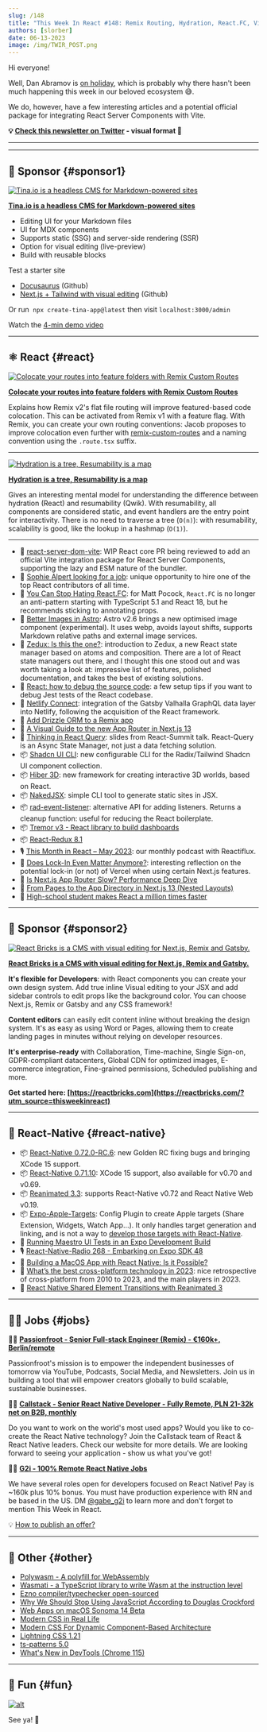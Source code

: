 ```yaml
---
slug: /148
title: "This Week In React #148: Remix Routing, Hydration, React.FC, Vite + RSC, Zedux, Astro, Tremor, Valhalla, Reanimated, Expo-Apple-Targets, XCode 15..."
authors: [slorber]
date: 06-13-2023
image: /img/TWIR_POST.png
---
```


Hi everyone!

Well, Dan Abramov is [on holiday](https://twitter.com/dan_abramov/status/1666459095979753477), which is probably why there hasn't been much happening this week in our beloved ecosystem 😅.

We do, however, have a few interesting articles and a potential official package for integrating React Server Components with Vite.

<!-- truncate -->

**💡 [Check this newsletter on Twitter](https://slo.im/thread) - visual format 🎨**

---


<Support />

---

## 💸 Sponsor {#sponsor1}

[![Tina.io is a headless CMS for Markdown-powered sites](/emails/issues/140/tinacms.jpg)](https://tina.io/?utm_source=newsletter&utm_term=this-week-in-react)

**[Tina.io is a headless CMS for Markdown-powered sites](https://tina.io/?utm_source=newsletter&utm_term=this-week-in-react)**

- Editing UI for your Markdown files
- UI for MDX components
- Supports static (SSG) and server-side rendering (SSR)
- Option for visual editing (live-preview)
- Build with reusable blocks

Test a starter site

- [Docusaurus](https://github.com/tinacms/tinasaurus) (Github)
- [Next.js + Tailwind with visual editing](https://github.com/tinacms/tina-cloud-starter) (Github)

Or run  `npx create-tina-app@latest` then visit `localhost:3000/admin`

Watch the [4-min demo video](https://www.youtube.com/watch?v=zRkeKSZjlyw)

---

## ⚛️ React {#react}

[![Colocate your routes into feature folders with Remix Custom Routes](/emails/issues/148/remix-routing.jpg)](https://www.jacobparis.com/content/remix-custom-routes)

**[Colocate your routes into feature folders with Remix Custom Routes](https://www.jacobparis.com/content/remix-custom-routes)**

Explains how Remix v2's flat file routing will improve featured-based code colocation. This can be activated from Remix v1 with a feature flag. With Remix, you can create your own routing conventions: Jacob proposes to improve colocation even further with [remix-custom-routes](https://github.com/jacobparis-insiders/remix-custom-routes) and a naming convention using the `.route.tsx` suffix.

---

[![Hydration is a tree, Resumability is a map](/emails/issues/148/hydration.jpg)](https://www.builder.io/blog/hydration-tree-resumability-map)

**[Hydration is a tree, Resumability is a map](https://www.builder.io/blog/hydration-tree-resumability-map)**

Gives an interesting mental model for understanding the difference between hydration (React) and resumability (Qwik). With resumability, all components are considered static, and event handlers are the entry point for interactivity. There is no need to traverse a tree (`O(n)`): with resumability, scalability is good, like the lookup in a hashmap (`O(1)`).

---

- 👀 [react-server-dom-vite](https://twitter.com/nkSaraf98/status/1667934636297650179): WIP React core PR being reviewed to add an official Vite integration package for React Server Components, supporting the lazy and ESM nature of the bundler.
- 👤 [Sophie Alpert looking for a job](https://twitter.com/sebastienlorber/status/1668562588781748224): unique opportunity to hire one of the top React contributors of all time.
- 📜 [You Can Stop Hating React.FC](https://www.totaltypescript.com/you-can-stop-hating-react-fc): for Matt Pocock, `React.FC` is no longer an anti-pattern starting with TypeScript 5.1 and React 18, but he recommends sticking to annotating props.
- 📜 [Better Images in Astro](https://astro.build/blog/images/): Astro v2.6 brings a new optimised image component (experimental). It uses webp, avoids layout shifts, supports Markdown relative paths and external image services.
- 📜 [Zedux: Is this the one?](https://omnistac.github.io/zedux/blog/zedux-is-this-the-one): introduction to Zedux, a new React state manager based on atoms and composition. There are a lot of React state managers out there, and I thought this one stood out and was worth taking a look at: impressive list of features, polished documentation, and takes the best of existing solutions.
- 📜 [React: how to debug the source code](https://andreigatej.dev/blog/react-debugging-the-source-code/): a few setup tips if you want to debug Jest tests of the React codebase.
- 📜 [Netlify Connect](https://twitter.com/ascorbic/status/1668586011117465600): integration of the Gatsby Valhalla GraphQL data layer into Netlify, following the acquisition of the React framework.
- 📜 [Add Drizzle ORM to a Remix app](https://www.jacobparis.com/content/remix-drizzle)
- 📜 [A Visual Guide to the new App Router in Next.js 13](https://www.builder.io/blog/next-13-app-router)
- 🔗 [Thinking in React Query](https://tkdodo.eu/blog/thinking-in-react-query): slides from React-Summit talk. React-Query is an Async State Manager, not just a data fetching solution.
- 📦 [Shadcn UI CLI](https://twitter.com/shadcn/status/1666861850091458560): new configurable CLI for the Radix/Tailwind Shadcn UI component collection.
- 📦 [Hiber 3D](https://hiberworld.com/developer): new framework for creating interactive 3D worlds, based on React.
- 📦 [NakedJSX](https://nakedjsx.org/): simple CLI tool to generate static sites in JSX.
- 📦 [rad-event-listener](https://github.com/JLarky/rad-event-listener): alternative API for adding listeners. Returns a cleanup function: useful for reducing the React boilerplate.
- 📦 [Tremor v3 - React library to build dashboards](https://twitter.com/tremorlabs/status/1666706183409860610)
- 📦 [React-Redux 8.1](https://github.com/reduxjs/react-redux/releases/tag/v8.1.0)
- 🎙️ [This Month in React – May 2023](https://podcasters.spotify.com/pod/show/reactiflux/episodes/This-Month-in-React--May-2023-e25flvh): our monthly podcast with Reactiflux.
- 🎥 [Does Lock-In Even Matter Anymore?](https://www.youtube.com/watch?v=rtgjFEJaFI8): interesting reflection on the potential lock-in (or not) of Vercel when using certain Next.js features.
- 🎥 [Is Next.js App Router Slow? Performance Deep Dive](https://www.youtube.com/watch?v=HbUDiNlU6Yw)
- 🎥 [From Pages to the App Directory in Next.js 13 (Nested Layouts)](https://www.youtube.com/watch?v=QkntFWb_V8k)
- 🎥 [High-school student makes React a million times faster](https://www.youtube.com/watch?v=VkezQMb1DHw)

<SubscribeFormEmbed placement="middle" />

---

## 💸 Sponsor {#sponsor2}

[![React Bricks is a CMS with visual editing for Next.js, Remix and Gatsby.](/emails/issues/148/reactbricks.png)](https://reactbricks.com/?utm_source=thisweekinreact)

**[React Bricks is a CMS with visual editing for Next.js, Remix and Gatsby.](https://reactbricks.com/?utm_source=thisweekinreact)**

**It's flexible for Developers**: with React components you can create your own design system. Add true inline Visual editing to your JSX and add sidebar controls to edit props like the background color. You can choose Next.js, Remix or Gatsby and any CSS framework!

**Content editors** can easily edit content inline without breaking the design system. It's as easy as using Word or Pages, allowing them to create landing pages in minutes without relying on developer resources.

**It's enterprise-ready** with Collaboration, Time-machine, Single Sign-on, GDPR-compliant datacenters, Global CDN for optimized images, E-commerce integration, Fine-grained permissions, Scheduled publishing and more.

**Get started here: [https://reactbricks.com](https://reactbricks.com/?utm_source=thisweekinreact)**

---

## 📱 React-Native {#react-native}

- 📦 [React-Native 0.72.0-RC.6](https://github.com/facebook/react-native/releases/tag/v0.72.0-rc.6): new Golden RC fixing bugs and bringing XCode 15 support.
- 📦 [React-Native 0.71.10](https://github.com/facebook/react-native/releases/tag/v0.71.10): XCode 15 support, also available for v0.70 and v0.69.
- 📦 [Reanimated 3.3](https://twitter.com/swmansion/status/1668640779923849216): supports React-Native v0.72 and React Native Web v0.19.
- 📦 [Expo-Apple-Targets](https://github.com/EvanBacon/expo-apple-targets): Config Plugin to create Apple targets (Share Extension, Widgets, Watch App...). It only handles target generation and linking, and is not a way to [develop those targets with React-Native](https://twitter.com/Baconbrix/status/1668001651922223104).
- 📜 [Running Maestro UI Tests in an Expo Development Build](https://blog.mobile.dev/running-maestro-ui-tests-in-an-expo-development-builds-1ca443ab2a30)
- 🎙️ [React-Native-Radio 268 - Embarking on Expo SDK 48](https://reactnativeradio.com/episodes/rnr-268-embarking-on-expo-sdk-48)
- 🎥 [Building a MacOS App with React Native: Is it Possible?](https://www.youtube.com/watch?v=xkYy_6kje9E)
- 🎥 [What’s the best cross-platform technology in 2023](https://www.youtube.com/watch?v=lYfgGgJgHB0): nice retrospective of cross-platform from 2010 to 2023, and the main players in 2023.
- 🎥 [React Native Shared Element Transitions with Reanimated 3](https://www.youtube.com/watch?v=tsleLxbvxe0)

---

## 🧑‍💻 Jobs {#jobs}

🧑‍💼 [**Passionfroot - Senior Full-stack Engineer (Remix) - €160k+, Berlin/remote**](https://passionfroot.recruitee.com/o/senior-fullstack-engineer)

Passionfroot's mission is to empower the independent businesses of tomorrow via YouTube, Podcasts, Social Media, and Newsletters. Join us in building a tool that will empower creators globally to build scalable, sustainable businesses.

🧑‍💼 [**Callstack - Senior React Native Developer - Fully Remote, PLN 21-32k net on B2B, monthly**](https://www.callstack.com/senior-react-native-developer)

Do you want to work on the world's most used apps? Would you like to co-create the React Native technology? Join the Callstack team of React & React Native leaders. Check our website for more details. We are looking forward to seeing your application - show us what you've got!

🧑‍💼 [**G2i - 100% Remote React Native Jobs**](https://twitter.com/gabe_g2i/status/1563204813881425926?s=20&t=ArRLC77BpRwXXCdx8fnUqw)

We have several roles open for developers focused on React Native! Pay is ~160k plus 10% bonus. You must have production experience with RN and be based in the US. DM [@gabe_g2i](https://twitter.com/gabe_g2i) to learn more and don't forget to mention This Week in React.

💡 [How to publish an offer?](https://thisweekinreact.com/sponsor)

---

## 🔀 Other {#other}

- [Polywasm - A polyfill for WebAssembly](https://github.com/evanw/polywasm)
- [Wasmati - a TypeScript library to write Wasm at the instruction level](https://www.zksecurity.xyz/blog/posts/wasmati/)
- [Ezno compiler/typechecker open-sourced](https://github.com/kaleidawave/ezno/discussions/21)
- [Why We Should Stop Using JavaScript According to Douglas Crockford](https://www.youtube.com/watch?v=lc5Np9OqDHU)
- [Web Apps on macOS Sonoma 14 Beta](https://blog.tomayac.com/2023/06/07/web-apps-on-macos-sonoma-14-beta/)
- [Modern CSS in Real Life](https://chriscoyier.net/2023/06/06/modern-css-in-real-life/)
- [Modern CSS For Dynamic Component-Based Architecture](https://moderncss.dev/modern-css-for-dynamic-component-based-architecture/)
- [Lightning CSS 1.21](https://twitter.com/devongovett/status/1666476856990908416)
- [ts-patterns 5.0](https://github.com/gvergnaud/ts-pattern/releases/tag/v5.0.0)
- [What's New in DevTools (Chrome 115)](https://developer.chrome.com/blog/new-in-devtools-115/)

---

## 🤭 Fun {#fun}

[![alt](/emails/issues/148/meme.jpg)](https://twitter.com/adamwathan/status/1666939669311901696)

See ya! 👋
